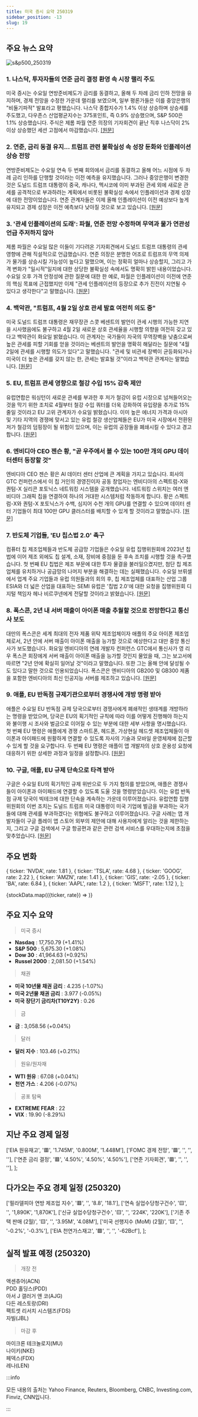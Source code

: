 ```yaml
---
title: 미국 증시 요약 250319
sidebar_position: -13
slug: 19
---
```


## 주요 뉴스 요약

![s&p500_250319](/map/250319.png)

### 1. **나스닥, 투자자들의 연준 금리 결정 환영 속 시장 랠리 주도**

미국 증시는 수요일 연방준비제도가 금리를 동결하고, 올해 두 차례 금리 인하 전망을 유지하며, 경제 전망을 수정한 가운데 랠리를 보였으며, 일부 평론가들은 이를 중앙은행의 "비둘기파적" 발표라고 평했습니다. 나스닥 종합지수가 1.4% 이상 상승하며 상승세를 주도했고, 다우존스 산업평균지수는 375포인트, 즉 0.9% 상승했으며, S&P 500은 1.1% 상승했습니다. 주식은 제롬 파월 연준 의장의 기자회견이 끝난 직후 나스닥이 2% 이상 상승했던 세션 고점에서 마감했습니다. [[원문]](https://finance.yahoo.com/news/live/stock-market-today-nasdaq-leads-market-rally-as-investors-cheer-fed-rate-decision-200429897.html)

### 2. **연준, 금리 동결 유지... 트럼프 관련 불확실성 속 성장 둔화와 인플레이션 상승 전망**

연방준비제도는 수요일 연속 두 번째 회의에서 금리를 동결하고 올해 어느 시점에 두 차례 금리 인하를 단행할 것이라는 이전 예측을 유지했습니다. 그러나 중앙은행이 변경한 것은 도널드 트럼프 대통령이 중국, 캐나다, 멕시코에 이미 부과된 관세 외에 새로운 관세를 공격적으로 부과하려는 계획에서 비롯된 불확실성 속에서 인플레이션과 경제 성장에 대한 전망이었습니다. 연준 관계자들은 이제 올해 인플레이션이 이전 예상보다 높게 유지되고 경제 성장은 이전 예측보다 낮아질 것으로 보고 있습니다. [[원문]](https://finance.yahoo.com/news/fed-holds-rates-steady-sees-slower-growth-and-higher-inflation-amid-trump-uncertainties-180239939.html)

### 3. **'관세 인플레이션의 도래': 파월, 연준 전망 수정하며 무역과 물가 연관성 언급 주저하지 않아**

제롬 파월은 수요일 많은 이들이 기다려온 기자회견에서 도널드 트럼프 대통령의 관세 영향에 관해 직설적으로 언급했습니다. 연준 의장은 분명한 어조로 트럼프의 무역 의제가 물가를 상승시킬 가능성이 높다고 말했으며, 이는 정확히 얼마나 상승할지, 그리고 가격 변화가 "일시적"일지에 대한 상당한 불확실성 속에서도 명확히 밝힌 내용이었습니다. 수요일 오후 가격 안정성에 관한 질문에 대한 한 예로, 파월은 인플레이션이 이전에 연준의 핵심 목표에 근접했지만 이제 "관세 인플레이션의 등장으로 추가 진전이 지연될 수 있다고 생각한다"고 말했습니다. [[원문]](https://finance.yahoo.com/news/the-arrival-of-the-tariff-inflation-powell-doesnt-shy-from-linking-trade-to-prices-as-fed-shifts-forecasts-205345292.html)

### 4. **백악관, "트럼프, 4월 2일 상호 관세 발효 여전히 의도 중"**

미국 도널드 트럼프 대통령은 재무장관 스콧 베센트의 발언이 관세 시행의 가능한 지연을 시사했음에도 불구하고 4월 2일 새로운 상호 관세율을 시행할 의향을 여전히 갖고 있다고 백악관이 화요일 밝혔습니다. 이 관계자는 국가들이 자국의 무역장벽을 낮춤으로써 높은 관세를 피할 기회를 얻을 것이라는 베센트의 발언을 명확히 해달라는 질문에 "4월 2일에 관세를 시행할 의도가 있다"고 말했습니다. "관세 및 비관세 장벽이 균등화되거나 미국이 더 높은 관세를 갖지 않는 한, 관세는 발효될 것"이라고 백악관 관계자는 말했습니다. [[원문]](https://www.reuters.com/world/us/countries-can-avoid-trumps-april-tariffs-by-cutting-trade-barriers-bessent-says-2025-03-18/)

### 5. **EU, 트럼프 관세 영향으로 철강 수입 15% 감축 제안**

유럽연합은 워싱턴이 새로운 관세를 부과한 후 저가 철강이 유럽 시장으로 넘쳐들어오는 것을 막기 위한 조치로 4월부터 철강 수입 쿼터를 더욱 강화하여 유입량을 추가로 15% 줄일 것이라고 EU 고위 관계자가 수요일 밝혔습니다. 이미 높은 에너지 가격과 아시아 및 기타 지역의 경쟁에 맞서고 있는 유럽 철강 생산업체들은 EU가 미국 시장에서 전환된 저가 철강의 덤핑장이 될 위험이 있으며, 이는 유럽의 공장들을 폐쇄시킬 수 있다고 경고합니다. [[원문]](https://www.reuters.com/markets/commodities/eu-proposes-cutting-steel-imports-by-15-trump-tariffs-bite-2025-03-19/)

### 6. **엔비디아 CEO 젠슨 황, "곧 우주에서 볼 수 있는 100만 개의 GPU 데이터센터 등장할 것"**

엔비디아 CEO 젠슨 황은 AI 데이터 센터 산업에 큰 계획을 가지고 있습니다. 회사의 GTC 컨퍼런스에서 이 칩 거인의 경영진이자 공동 창업자는 엔비디아의 스펙트럼-X와 퀀텀-X 실리콘 포토닉스 네트워킹 시스템을 공개했습니다. 네트워킹 스위치는 여러 엔비디아 그래픽 칩을 연결하여 하나의 거대한 시스템처럼 작동하게 합니다. 황은 스펙트럼-X와 퀀텀-X 포토닉스가 수백, 심지어 수천 개의 GPU를 연결할 수 있으며 데이터 센터 기업들이 최대 100만 GPU 클러스터를 배치할 수 있게 할 것이라고 말했습니다. [[원문]](https://finance.yahoo.com/news/nvidia-ceo-jensen-huang-says-well-soon-see-1-million-gpu-data-centers-visible-from-space-123801629.html)

### 7. **반도체 기업들, 'EU 칩스법 2.0' 촉구**

컴퓨터 칩 제조업체들과 반도체 공급망 기업들은 수요일 유럽 집행위원회에 2023년 칩법에 이어 제조 외에도 칩 설계, 소재, 장비에 중점을 둔 후속 조치를 시행할 것을 촉구했습니다. 첫 번째 EU 칩법은 제조 부문에 대한 투자 물결을 불러일으켰지만, 첨단 칩 제조업체를 유치하거나 공급망의 나머지 부분을 해결하는 데는 실패했습니다. 수요일 브뤼셀에서 업계 주요 기업들과 유럽 의원들과의 회의 후, 칩 제조업체를 대표하는 산업 그룹 ESIA와 더 넓은 산업을 대표하는 SEMI 유럽은 '칩법 2.0'에 대한 요청을 집행위원회 디지털 책임자 헤나 비르쿠넨에게 전달할 것이라고 밝혔습니다. [[원문]](https://www.reuters.com/technology/semiconductor-firms-call-eu-chips-act-20-2025-03-19/)

### 8. **폭스콘, 2년 내 서버 매출이 아이폰 매출 추월할 것으로 전망한다고 통신사 보도**

대만의 폭스콘은 세계 최대의 전자 제품 위탁 제조업체이자 애플의 주요 아이폰 제조업체로서, 2년 안에 서버 매출이 아이폰 매출을 능가할 것으로 예상한다고 대만 중앙 통신사가 보도했습니다. 화요일 엔비디아의 연례 개발자 컨퍼런스 GTC에서 통신사가 영 리우 폭스콘 회장에게 서버 매출이 아이폰 매출을 능가할 것인지 물었을 때, 그는 보고서에 따르면 "2년 안에 확실히 일어날 것"이라고 말했습니다. 또한 그는 올해 안에 달성될 수도 있다고 말한 것으로 인용되었습니다. 폭스콘은 엔비디아의 GB200 및 GB300 제품을 포함한 엔비디아의 최신 인공지능 서버를 제조하고 있습니다. [[원문]](https://www.reuters.com/technology/foxconn-sees-server-revenue-surpassing-iphone-revenue-two-years-agency-report-2025-03-19/)

### 9. **애플, EU 반독점 규제기관으로부터 경쟁사에 개방 명령 받아**

애플은 수요일 EU 반독점 규제 당국으로부터 경쟁사에게 폐쇄적인 생태계를 개방하라는 명령을 받았으며, 당국은 EU의 획기적인 규칙에 따라 이를 어떻게 진행해야 하는지와 불이행 시 조사와 벌금으로 이어질 수 있는 부분에 대한 세부 사항을 명시했습니다. 첫 번째 EU 명령은 애플에게 경쟁 스마트폰, 헤드폰, 가상현실 헤드셋 제조업체들이 아이폰과 아이패드에 원활하게 연결할 수 있도록 자사의 기술과 모바일 운영체제에 접근할 수 있게 할 것을 요구합니다. 두 번째 EU 명령은 애플이 앱 개발자의 상호 운용성 요청에 대응하기 위한 상세한 과정과 일정을 설정합니다. [[원문]](https://www.reuters.com/technology/apple-ordered-by-eu-antitrust-regulators-open-up-rivals-2025-03-19/)

### 10. **구글, 애플, EU 규제 단속으로 타격 받아**

구글은 수요일 EU의 획기적인 규제 위반으로 두 가지 혐의를 받았으며, 애플은 경쟁사들이 아이폰과 아이패드에 연결할 수 있도록 도울 것을 명령받았습니다. 이는 유럽 반독점 규제 당국이 빅테크에 대한 단속을 계속하는 가운데 이루어졌습니다. 유럽연합 집행위원회의 이번 조치는 도널드 트럼프 미국 대통령이 미국 기업에 벌금을 부과하는 국가들에 대해 관세를 부과하겠다는 위협에도 불구하고 이루어졌습니다. 구글 사례는 앱 개발자들이 구글 플레이 앱 스토어 외부의 제안에 대해 사용자에게 알리는 것을 제한하는지, 그리고 구글 검색에서 구글 항공편과 같은 관련 검색 서비스를 우대하는지에 초점을 맞추었습니다. [[원문]](https://www.reuters.com/technology/google-hit-with-2-charges-under-landmark-eu-rules-risks-fines-2025-03-19/)

## 주요 변화

  { ticker: 'NVDA', rate: 1.81 },
  { ticker: 'TSLA', rate: 4.68 },
  { ticker: 'GOOG', rate: 2.22 },
  { ticker: 'AMZN', rate: 1.41 },
  { ticker: 'GIS', rate: -2.05 },
  { ticker: 'BA', rate: 6.84 },
  { ticker: 'AAPL', rate: 1.2 },
  { ticker: 'MSFT', rate: 1.12 },
];

{stockData.map(({ticker, rate}) => <StockCardMini key={ticker} ticker={ticker} rate={rate}></StockCardMini>)}

## 주요 지수 요약

> 미국 증시

- **Nasdaq** : 17,750.79 (+1.41%)
- **S&P 500** : 5,675.30 (+1.08%)
- **Dow 30** : 41,964.63 (+0.92%)
- **Russel 2000** : 2,081.50 (+1.54%)

> 채권

- **미국 10년물 채권 금리** : 4.235 (-1.07%)
- **미국 2년물 채권 금리** : 3.977 (-0.05%)
- **미국 장단기 금리차(T10Y2Y)** : 0.26

> 금

- **금** : 3,058.56 (+0.04%)

> 달러

- **달러 지수** : 103.46 (+0.21%)

> 원유/원자재

- **WTI 원유** : 67.08 (+0.04%)
- **천연 가스** : 4.206 (-0.07%)

> 공포 탐욕

- **EXTREME FEAR** : 22
- **VIX** : 19.90 (-8.29%)

## 지난 주요 경제 일정

  ['EIA 원유재고', '🟥', '1.745M', '0.800M', '1.448M'],
  ['FOMC 경제 전망', '🟥', '', '', ''],
  ['연준 금리 결정', '🟥', '4.50%', '4.50%', '4.50%'],
  ['연준 기자회견', '🟥', '', '', ''],
];

<EconomicCalendar data={eventsData} />

## 다가오는 주요 경제 일정 (250320)

  ['필라델피아 연방 제조업 지수', '🟥', '', '8.8', '18.1'],
  ['연속 실업수당청구건수', '🟨', '', '1,890K', '1,870K'],
  ['신규 실업수당청구건수', '🟨', '', '224K', '220K'],
  ['기존 주택 판매 (2월)', '🟨', '', '3.95M', '4.08M'],
  ['미국 선행지수 (MoM) (2월)', '🟨', '', '-0.2%', '-0.3%'],
  ['EIA 천연가스재고', '🟩', '', '', '-62Bcf'],
];

<EconomicCalendar data={nextEventsData} />

## 실적 발표 예정 (250320)

> 개장 전

액센츄어(ACN)  
PDD 홀딩스(PDD)  
아서 J 갤러거 앤 코(AJG)  
다든 레스토랑(DRI)  
팩트셋 리서치 시스템즈(FDS)  
자빌(JBL)

> 마감 후

마이크론 테크놀로지(MU)  
나이키(NKE)  
페덱스(FDX)  
레나(LEN)

:::info

모든 내용의 출처는 Yahoo Finance, Reuters, Bloomberg, CNBC, Investing.com, Finviz, CNN입니다.

:::
